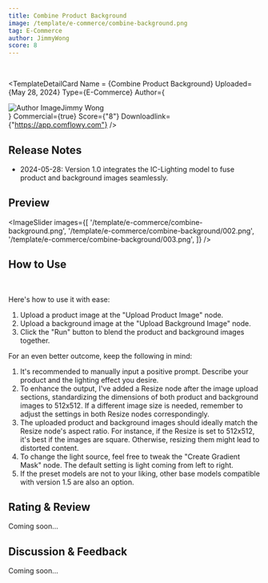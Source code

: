 ```yaml
---
title: Combine Product Background
image: /template/e-commerce/combine-background.png
tag: E-Commerce
author: JimmyWong
score: 8
---
```



<br/>

<TemplateDetailCard 
  Name = {<span>Combine Product Background</span>}
  Uploaded={<span>May 28, 2024</span>}
  Type={<span>E-Commerce</span>}
  Author={<div className="flex" ><img src="/author.jpg" alt="Author Image" className="mr-2 ml-1 size-5 rounded-full" /><span>Jimmy Wong</span></div>}
  Commercial={true}
  Score={"8"}
  Downloadlink={"https://app.comflowy.com"}
/>

## Release Notes

* 2024-05-28: Version 1.0 integrates the IC-Lighting model to fuse product and background images seamlessly.

## Preview

<ImageSlider images={[
  '/template/e-commerce/combine-background.png', 
  '/template/e-commerce/combine-background/002.png', 
  '/template/e-commerce/combine-background/003.png', 
]} />

## How to Use

<br/>
<PhotoProvider>
  <PhotoView src="/template/e-commerce/combine-background/001.png">
    <img src="/template/e-commerce/combine-background/001.png" alt="" className='rounded-lg'/>
  </PhotoView>
</PhotoProvider>

Here's how to use it with ease:

1. Upload a product image at the "Upload Product Image" node.
2. Upload a background image at the "Upload Background Image" node.
3. Click the "Run" button to blend the product and background images together.

For an even better outcome, keep the following in mind:

1. It's recommended to manually input a positive prompt. Describe your product and the lighting effect you desire.
2. To enhance the output, I've added a Resize node after the image upload sections, standardizing the dimensions of both product and background images to 512x512. If a different image size is needed, remember to adjust the settings in both Resize nodes correspondingly.
3. The uploaded product and background images should ideally match the Resize node's aspect ratio. For instance, if the Resize is set to 512x512, it's best if the images are square. Otherwise, resizing them might lead to distorted content.
4. To change the light source, feel free to tweak the "Create Gradient Mask" node. The default setting is light coming from left to right.
5. If the preset models are not to your liking, other base models compatible with version 1.5 are also an option.

## Rating & Review

Coming soon...

## Discussion & Feedback

Coming soon...